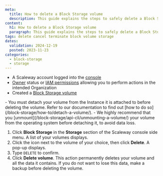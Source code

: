 ```yaml
---
meta:
  title: How to delete a Block Storage volume
  description: This guide explains the steps to safely delete a Block Storage volume from your Scaleway account.
content:
  h1: How to delete a Block Storage volume
  paragraph: This guide explains the steps to safely delete a Block Storage volume from your Scaleway account.
tags: delete cancel terminate block volume storage
dates:
  validation: 2024-12-19
  posted: 2023-11-23
categories:
  - block-storage
  - storage
---
```


<Macro id="requirements" />

- A Scaleway account logged into the [console](https://console.scaleway.com)
- [Owner](/iam/concepts/#owner) status or [IAM permissions](/iam/concepts/#permission) allowing you to perform actions in the intended Organization
- Created a [Block Storage volume](/block-storage/how-to/create-a-volume/)

<Message type="important">
  - You must detach your volume from the Instance it is attached to before deleting the volume. Refer to our documentation to find out [how to do so](/block-storage/how-to/detach-a-volume/).
  - We highly recommend that you [unmount](/block-storage/api-cli/unmounting-a-volume/) your volume from the operating system before detaching it, to avoid data loss.
</Message>

1. Click **Block Storage** in the **Storage** section of the Scaleway console side menu. A list of your volumes displays.
2. Click the <Icon name="more" /> icon next to the volume of your choice, then click **Delete**. A pop-up displays.
3. Type `DELETE` to confirm.
4. Click **Delete volume**.
    <Message type="important">
      This action permanently deletes your volume and all the data it contains. If you do not want to lose this data, make a backup before deleting the volume.
    </Message>


